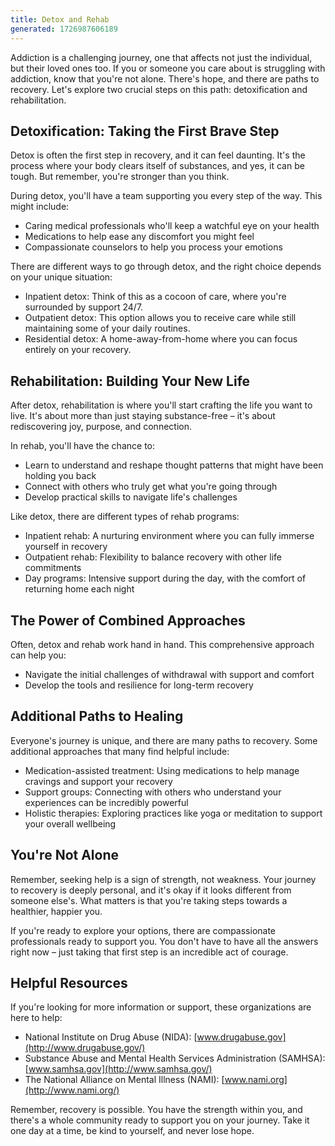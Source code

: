 ```yaml
---
title: Detox and Rehab
generated: 1726987606189
---
```


Addiction is a challenging journey, one that affects not just the individual, but their loved ones too. If you or someone you care about is struggling with addiction, know that you're not alone. There's hope, and there are paths to recovery. Let's explore two crucial steps on this path: detoxification and rehabilitation.

## Detoxification: Taking the First Brave Step

Detox is often the first step in recovery, and it can feel daunting. It's the process where your body clears itself of substances, and yes, it can be tough. But remember, you're stronger than you think.

During detox, you'll have a team supporting you every step of the way. This might include:

- Caring medical professionals who'll keep a watchful eye on your health
- Medications to help ease any discomfort you might feel
- Compassionate counselors to help you process your emotions

There are different ways to go through detox, and the right choice depends on your unique situation:

- Inpatient detox: Think of this as a cocoon of care, where you're surrounded by support 24/7.
- Outpatient detox: This option allows you to receive care while still maintaining some of your daily routines.
- Residential detox: A home-away-from-home where you can focus entirely on your recovery.

## Rehabilitation: Building Your New Life

After detox, rehabilitation is where you'll start crafting the life you want to live. It's about more than just staying substance-free – it's about rediscovering joy, purpose, and connection.

In rehab, you'll have the chance to:

- Learn to understand and reshape thought patterns that might have been holding you back
- Connect with others who truly get what you're going through
- Develop practical skills to navigate life's challenges

Like detox, there are different types of rehab programs:

- Inpatient rehab: A nurturing environment where you can fully immerse yourself in recovery
- Outpatient rehab: Flexibility to balance recovery with other life commitments
- Day programs: Intensive support during the day, with the comfort of returning home each night

## The Power of Combined Approaches

Often, detox and rehab work hand in hand. This comprehensive approach can help you:

- Navigate the initial challenges of withdrawal with support and comfort
- Develop the tools and resilience for long-term recovery

## Additional Paths to Healing

Everyone's journey is unique, and there are many paths to recovery. Some additional approaches that many find helpful include:

- Medication-assisted treatment: Using medications to help manage cravings and support your recovery
- Support groups: Connecting with others who understand your experiences can be incredibly powerful
- Holistic therapies: Exploring practices like yoga or meditation to support your overall wellbeing

## You're Not Alone

Remember, seeking help is a sign of strength, not weakness. Your journey to recovery is deeply personal, and it's okay if it looks different from someone else's. What matters is that you're taking steps towards a healthier, happier you.

If you're ready to explore your options, there are compassionate professionals ready to support you. You don't have to have all the answers right now – just taking that first step is an incredible act of courage.

## Helpful Resources

If you're looking for more information or support, these organizations are here to help:

- National Institute on Drug Abuse (NIDA): [www.drugabuse.gov](http://www.drugabuse.gov/)
- Substance Abuse and Mental Health Services Administration (SAMHSA): [www.samhsa.gov](http://www.samhsa.gov/)
- The National Alliance on Mental Illness (NAMI): [www.nami.org](http://www.nami.org/)

Remember, recovery is possible. You have the strength within you, and there's a whole community ready to support you on your journey. Take it one day at a time, be kind to yourself, and never lose hope.
